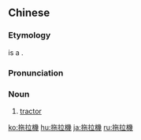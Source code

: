 {{also|拖拉机}}
==Chinese==
{{zh-forms|s=拖拉机|type=21}}

===Etymology===
{{zh-l|拖拉}} is a {{zh-psm|tractor|nocap=1}}.

===Pronunciation===
{{zh-pron
|m=tuōlājī
|c=to1 laai1 gei1
|mn=qz,xm,zz:thoa-la-ki/xm,zz:tho-la-ki
|cat=n
}}

===Noun===
{{zh-noun}}

# [[tractor]] {{zh-mw|臺}}

[[ko:拖拉機]]
[[hu:拖拉機]]
[[ja:拖拉機]]
[[ru:拖拉機]]